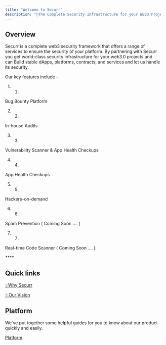 ```yaml
---
title: "Welcome to Securr"
description: "👋The Complete Security Infrastructure for your WEB3 Project"
---
```


## Overview

Securr is a complete web3 security framework that offers a range of services to ensure the security of your platform. By partnering with Securr you get world-class security infrastructure for your web3.0 projects and can Build stable dApps, platforms, contracts, and services and let us handle its security.

Our key features include - 

1. 1.  
Bug Bounty Platform

2. 2.  
In-house Audits

3. 3.  
Vulnerability Scanner & App Health Checkups

4. 4.  
App Health Checkups

5. 5.  
Hackers-on-demand

6. 6.  
Spam Prevention ( Coming Soon .... )

7. 7.  
Real-time Code Scanner ( Coming Soon .... )


_****_

## Quick links

[💡Why Securr](/securr/overview/why-securr)

[✨Our Vision](/securr/overview/our-vision)

## Platform

We've put together some helpful guides for you to know about our product quickly and easily.

[Platform](/securr/platform)